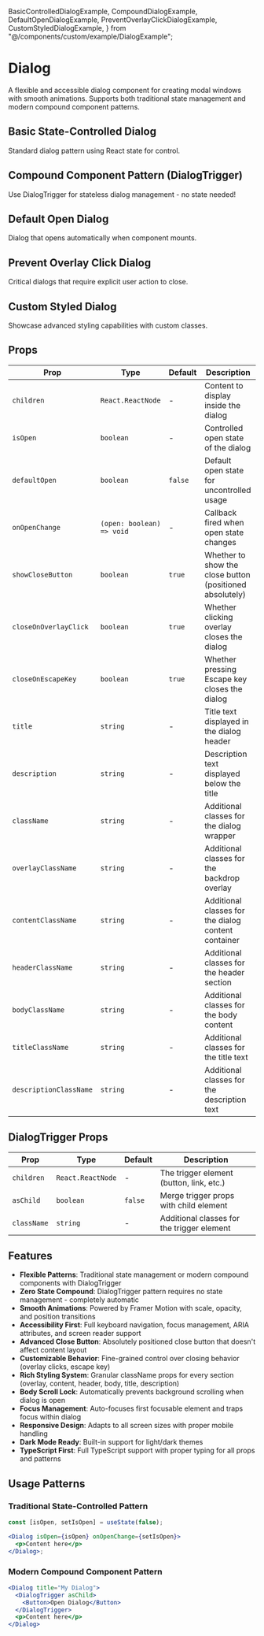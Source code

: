   BasicControlledDialogExample,
  CompoundDialogExample,
  DefaultOpenDialogExample,
  PreventOverlayClickDialogExample,
  CustomStyledDialogExample,
} from "@/components/custom/example/DialogExample";


# Dialog

A flexible and accessible dialog component for creating modal windows with smooth animations. Supports both traditional state management and modern compound component patterns.

<InstallTabs components="Dialog" />

## Basic State-Controlled Dialog

Standard dialog pattern using React state for control.

<BasicControlledDialogExample />

## Compound Component Pattern (DialogTrigger)

Use DialogTrigger for stateless dialog management - no state needed!

<CompoundDialogExample />

## Default Open Dialog

Dialog that opens automatically when component mounts.

<DefaultOpenDialogExample />

## Prevent Overlay Click Dialog

Critical dialogs that require explicit user action to close.

<PreventOverlayClickDialogExample />

## Custom Styled Dialog

Showcase advanced styling capabilities with custom classes.

<CustomStyledDialogExample />

## Props

| Prop                   | Type                      | Default | Description                                              |
| ---------------------- | ------------------------- | ------- | -------------------------------------------------------- |
| `children`             | `React.ReactNode`         | -       | Content to display inside the dialog                     |
| `isOpen`               | `boolean`                 | -       | Controlled open state of the dialog                      |
| `defaultOpen`          | `boolean`                 | `false` | Default open state for uncontrolled usage                |
| `onOpenChange`         | `(open: boolean) => void` | -       | Callback fired when open state changes                   |
| `showCloseButton`      | `boolean`                 | `true`  | Whether to show the close button (positioned absolutely) |
| `closeOnOverlayClick`  | `boolean`                 | `true`  | Whether clicking overlay closes the dialog               |
| `closeOnEscapeKey`     | `boolean`                 | `true`  | Whether pressing Escape key closes the dialog            |
| `title`                | `string`                  | -       | Title text displayed in the dialog header                |
| `description`          | `string`                  | -       | Description text displayed below the title               |
| `className`            | `string`                  | -       | Additional classes for the dialog wrapper                |
| `overlayClassName`     | `string`                  | -       | Additional classes for the backdrop overlay              |
| `contentClassName`     | `string`                  | -       | Additional classes for the dialog content container      |
| `headerClassName`      | `string`                  | -       | Additional classes for the header section                |
| `bodyClassName`        | `string`                  | -       | Additional classes for the body content                  |
| `titleClassName`       | `string`                  | -       | Additional classes for the title text                    |
| `descriptionClassName` | `string`                  | -       | Additional classes for the description text              |

## DialogTrigger Props

| Prop        | Type              | Default | Description                                |
| ----------- | ----------------- | ------- | ------------------------------------------ |
| `children`  | `React.ReactNode` | -       | The trigger element (button, link, etc.)   |
| `asChild`   | `boolean`         | `false` | Merge trigger props with child element     |
| `className` | `string`          | -       | Additional classes for the trigger element |

## Features

- **Flexible Patterns**: Traditional state management or modern compound components with DialogTrigger
- **Zero State Compound**: DialogTrigger pattern requires no state management - completely automatic
- **Smooth Animations**: Powered by Framer Motion with scale, opacity, and position transitions
- **Accessibility First**: Full keyboard navigation, focus management, ARIA attributes, and screen reader support
- **Advanced Close Button**: Absolutely positioned close button that doesn't affect content layout
- **Customizable Behavior**: Fine-grained control over closing behavior (overlay clicks, escape key)
- **Rich Styling System**: Granular className props for every section (overlay, content, header, body, title, description)
- **Body Scroll Lock**: Automatically prevents background scrolling when dialog is open
- **Focus Management**: Auto-focuses first focusable element and traps focus within dialog
- **Responsive Design**: Adapts to all screen sizes with proper mobile handling
- **Dark Mode Ready**: Built-in support for light/dark themes
- **TypeScript First**: Full TypeScript support with proper typing for all props and patterns

## Usage Patterns

### Traditional State-Controlled Pattern

```jsx
const [isOpen, setIsOpen] = useState(false);

<Dialog isOpen={isOpen} onOpenChange={setIsOpen}>
  <p>Content here</p>
</Dialog>;
```

### Modern Compound Component Pattern

```jsx
<Dialog title="My Dialog">
  <DialogTrigger asChild>
    <Button>Open Dialog</Button>
  </DialogTrigger>
  <p>Content here</p>
</Dialog>
```
